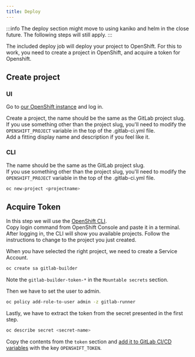 ```yaml
---
title: Deploy
---
```


:::info
The deploy section might move to using kaniko and helm in the close future.
The following steps will still apply.
:::

The included deploy job will deploy your project to OpenShift. For this to work, you need to create a project in OpenShift, and acquire a token for Openshift.

## Create project

### UI

Go to [our OpenShift instance](https://openshift.intility.no:8443/) and log in.

Create a project, the name should be the same as the GitLab project slug.  
If you use something other than the project slug, you'll need to modify the `OPENSHIFT_PROJECT` variable in the top of the .gitlab-ci.yml file.  
Add a fitting display name and description if you feel like it.

### CLI

The name should be the same as the GitLab project slug.  
If you use something other than the project slug, you'll need to modify the `OPENSHIFT_PROJECT` variable in the top of the .gitlab-ci.yml file.
```bash
oc new-project <projectname>
```

## Acquire Token

In this step we will use the [OpenShift CLI](https://docs.openshift.com/container-platform/3.11/cli_reference/get_started_cli.html).  
Copy login command from OpenShift Console and paste it in a terminal.  
After logging in, the CLI will show you available projects. Follow the instructions to change to the project you just created.

When you have selected the right project, we need to create a Service Account.
```bash
oc create sa gitlab-builder
```
Note the `gitlab-builder-token-*` in the `Mountable secrets` section.

Then we have to set the user to admin.  
```bash
oc policy add-role-to-user admin -z gitlab-runner
```

Lastly, we have to extract the token from the secret presented in the first step.
```bash
oc describe secret <secret-name>
```
Copy the contents from the `token` section and [add it to GitLab CI/CD variables](/configuration/gitlab#adding-cicd-variables) with the key `OPENSHIFT_TOKEN`.
